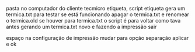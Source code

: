 pasta no computador do cliente tecmicro etiqueta, script etiqueta gera um termica.txt para testar se está funcionando
apagar o termica.txt e renomear o termica.old se houver para termica.txt o script é para voltar como tava antes gerando um termica.txt novo
e fazendo a impressão sair

espaço na configuração de impressão 
mudar para opção separação
aplicar e ok